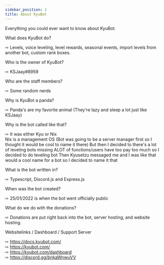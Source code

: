 ```yaml
---
sidebar_position: 1
title: About KyuBot
---
```


Everything you could ever want to know about KyuBot.

<Underline />

<Highlight>What does KyuBot do?</Highlight><br />

⇨ Levels, voice leveling, level rewards, seasonal events, import levels from another bot, custom rank boxes.
<br />

<Highlight>Who is the owner of KyuBot?</Highlight><br />

⇨ KSJaay#8959
<br />

<Highlight>Who are the staff members?</Highlight><br />

⇨ Some random nerds
<br />

<Highlight>Why is KyuBot a panda?</Highlight><br />

⇨ Panda's are my favorite animal (They're lazy and sleep a lot just like KSJaay)
<br />

<Highlight>Why is the bot called like that?</Highlight><br />

⇨ It was either Kyu or Nix<br />
 Nix is a management OS (Bot was going to be a server manager first so I thought it would be cool to name it there)
 But then I decided to there's a lot of leveling bots missing ALOT of functions/users have too pay too much so I decided to do leveling bot
 Then Kyusetzu messaged me and I was like that would a cool name for a bot so I decided to name it that
<br />

<Highlight>What is the bot written in?</Highlight><br />

⇨ Typescript, Discord.js and Express.js
<br />

<Highlight>When was the bot created?</Highlight><br />

⇨ 25/01/2022 is when the bot went officially public
<br />

<Highlight>What do we do with the donations?</Highlight><br />

⇨ Donations are put right back into the bot, server hosting, and website hosting.
<br />

<Highlight>Websitelinks / Dashboard / Support Server</Highlight><br />

⇨ https://docs.kyubot.com/<br />
⇨ https://kyubot.com/<br />
⇨ https://kyubot.com/dashboard<br />
⇨ https://discord.gg/bnkaWnwuVV<br />
